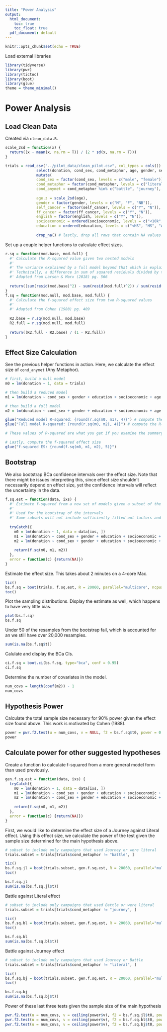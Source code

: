 ```yaml
---
title: "Power Analysis"
output:
  html_document:
    toc: true
    toc_float: true
  pdf_document: default
---
```


```r
knitr::opts_chunk$set(echo = TRUE)
```

Load external libraries

```r
library(tidyverse)
library(pwr)
library(tictoc)
library(boot)
library(glue)
theme = theme_minimal()
```

# Power Analysis

## Load Clean Data

Created via `clean_data.R`.

```r
scale_2sd = function(x) {
  return((x - mean(x, na.rm = T)) / (2 * sd(x, na.rm = T)))
}

trials = read_csv("../pilot_data/clean_pilot.csv", col_types = cols()) %>%
              select(donation, cond_sex, cond_metaphor, age, gender, self_cancer, ff_cancer, english, socioeconomic, education) %>%
              mutate(
              cond_sex = factor(cond_sex, levels = c("male", "female")),
              cond_metaphor = factor(cond_metaphor, levels = c("literal", "battle", "journey")),
              cond_anymet = cond_metaphor %in% c("battle", "journey"),
              
              age.z = scale_2sd(age),
              gender = factor(gender, levels = c("M", "F", "NB")),
              self_cancer = factor(self_cancer, levels = c("Y", "N")),
              ff_cancer = factor(ff_cancer, levels = c("Y", "N")),
              english = factor(english, levels = c("Y", "N")),
              socioeconomic = ordered(socioeconomic, levels = c("<10k", "10-25k", "25-50k", "50-75k", "75-100k", "100-150k", ">150k")),
              education = ordered(education, levels = c("<HS", "HS", "A", "B", "M", "P", "D"))) %>%
  
              drop_na() # lastly, drop all rows that contain NA values
```

Set up a couple helper functions to calculate effect sizes.

```r
r.sq = function(mod.base, mod.full) {
  #' Calculate the R-squared value given two nested models
  #' 
  #' The variance explained by a full model beyond that which is explained by the reduced model.
  #' Technically, a difference in sum of squared residuals divided by the base model's sum of squared residuals
  #' Adapted from Larsen & Marx (2018) pg. 566
  
  return((sum(resid(mod.base)^2) - sum(resid(mod.full)^2)) / sum(resid(mod.base)^2))
}
f.sq = function(mod.null, mod.base, mod.full) {
  #' Calculate the f-squared effect size from two R-squared values
  #'
  #' Adapted from Cohen (1988) pg. 409
  
  R2.base = r.sq(mod.null, mod.base)
  R2.full = r.sq(mod.null, mod.full)
  
  return((R2.full - R2.base) / (1 - R2.full))
}
```

## Effect Size Calculation

See the previous helper functions in action. Here, we calculate the effect size of `cond_anymet` (Any Metaphor).

```r
# first, build a null model
m0 = lm(donation ~ 1, data = trials)

# then build a reduced model
m1 = lm(donation ~ cond_sex + gender + education + socioeconomic + age.z + self_cancer + ff_cancer, data = trials)

# then build a full model
m2 = lm(donation ~ cond_sex + gender + education + socioeconomic + age.z + self_cancer + ff_cancer + cond_anymet, data = trials)

glue("Reduced model R-squared: {round(r.sq(m0, m1), 4)}") # compute the R-squared of the reduced model
glue("Full model R-squared: {round(r.sq(m0, m2), 4)}") # compute the R-squared of the full model

# These values of R-squared are what you get if you examine the summary() function for each

# Lastly, compute the f-squared effect size
glue("f-squared ES: {round(f.sq(m0, m1, m2), 5)}")
```

## Bootstrap

We also bootstrap BCa confidence intervals over the effect size. Note that there might be issues interpreting this, since effect size shouldn't necessarily depend on effect size, yet the confidence intervals will reflect the uncertainty in the data.

```r
f.sq.est = function(data, ixs) {
  #' Estimate f-squared from a new set of models given a subset of the data
  #' 
  #' Used for the bootstrap of the intervals
  #' Some subsets will not include sufficiently filled out factors and thus will throw an error; we discard these samples
  
  tryCatch({
    m0 = lm(donation ~ 1, data = data[ixs, ])
    m1 = lm(donation ~ cond_sex + gender + education + socioeconomic + age.z + self_cancer + ff_cancer, data = data[ixs, ])
    m2 = lm(donation ~ cond_sex + gender + education + socioeconomic + age.z + self_cancer + ff_cancer + cond_anymet, data = data[ixs, ])
    
    return(f.sq(m0, m1, m2))
  },
  error = function(c) {return(NA)})
}
```

Estimate the effect size. This takes about 2 minutes on a 4-core Mac.

```r
tic()
bs.f.sq = boot(trials, f.sq.est, R = 20060, parallel="multicore", ncpus = 3)
toc()
```

Plot the sampling distributions. Display the estimate as well, which happens to have very little bias.

```r
plot(bs.f.sq)
bs.f.sq
```

Under 50 of the resamples from the bootstrap fail, which is accounted for an we still have over 20,000 resamples.

```r
sum(is.na(bs.f.sq$t))
```

Calulate and display the BCa CIs.

```r
ci.f.sq = boot.ci(bs.f.sq, type="bca", conf = 0.95)
ci.f.sq
```

Determine the number of covariates in the model.

```r
num_covs = length(coef(m2)) - 1
num_covs
```

## Hypothesis Power

Calculate the total sample size necessary for 90% power given the effect size found above. This work is motivated by Cohen (1988).

```r
power = pwr.f2.test(u = num_covs, v = NULL, f2 = bs.f.sq$t0, power = 0.9)
power
```

## Calculate power for other suggested hypotheses

Create a function to calculate f-squared from a more general model form than used previously.

```r
gen.f.sq.est = function(data, ixs) {
  tryCatch({
    m0 = lm(donation ~ 1, data = data[ixs, ])
    m1 = lm(donation ~ cond_sex + gender + education + socioeconomic + age.z + self_cancer + ff_cancer, data = data[ixs, ])
    m2 = lm(donation ~ cond_sex + gender + education + socioeconomic + age.z + self_cancer + ff_cancer + cond_metaphor, data = data[ixs, ])
    
    return(f.sq(m0, m1, m2))
  },
  error = function(c) {return(NA)})
}
```

First, we would like to determine the effect size of a  Journey against Literal effect. Using this effect size, we calculate the power of the test given the sample size determined for the main hypothesis above.

```r
# subset to include only campaigns that used Journey or were literal
trials.subset = trials[trials$cond_metaphor != "battle", ]

tic()
bs.f.sq.jl = boot(trials.subset, gen.f.sq.est, R = 20060, parallel="multicore", ncpus = 3)
toc()

bs.f.sq.jl
sum(is.na(bs.f.sq.jl$t))
```

Battle against Literal effect

```r
# subset to include only campaigns that used Battle or were literal
trials.subset = trials[trials$cond_metaphor != "journey", ]

tic()
bs.f.sq.bl = boot(trials.subset, gen.f.sq.est, R = 20060, parallel="multicore", ncpus = 3)
toc()

bs.f.sq.bl
sum(is.na(bs.f.sq.bl$t))
```

Battle against Journey effect

```r
# subset to include only campaigns that used Journey or Battle
trials.subset = trials[trials$cond_metaphor != "literal", ]

tic()
bs.f.sq.bj = boot(trials.subset, gen.f.sq.est, R = 20060, parallel="multicore", ncpus = 3)
toc()

bs.f.sq.bj
sum(is.na(bs.f.sq.bj$t))
```

Power of these last three tests given the sample size of the main hypothesis

```r
pwr.f2.test(u = num_covs, v = ceiling(power$v), f2 = bs.f.sq.jl$t0, power = NULL) # journey against literal
pwr.f2.test(u = num_covs, v = ceiling(power$v), f2 = bs.f.sq.bl$t0, power = NULL) # battle against literal
pwr.f2.test(u = num_covs, v = ceiling(power$v), f2 = bs.f.sq.bj$t0, power = NULL) # journey against battle
```

